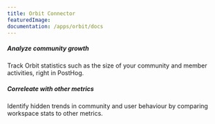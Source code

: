 ```yaml
---
title: Orbit Connector
featuredImage: 
documentation: /apps/orbit/docs
---
```


<Section
    divider={false}
    title="Send workspace statistics from Orbit to PostHog, every hour. Analyze your community performance as a product metric."
    size="full"
    cols={2}
>
    <div>
        <h5>Analyze community growth</h5>
        <p>Track Orbit statistics such as the size of your community and member activities, right in PostHog.</p>
    </div>
    <div>
        <h5>Correleate with other metrics</h5>
        <p>Identify hidden trends in community and user behaviour by comparing workspace stats to other metrics.</p>
    </div>
</Section>

<TutorialsSlider topic="orbit" />

<Documentation />
